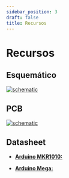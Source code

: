 ```yaml
---
sidebar_position: 3
draft: false
title: Recursos
---
```


# Recursos

## Esquemático


[![schematic](/mod/m03/Schematic_M03.svg)](/mod/m03/Schematic_M03.svg)

## PCB
[![schematic](/mod/m03/PCB_PCB_M03.svg)](/mod/m03/PCB_PCB_M03.svg)
## Datasheet

- [**Arduino MKR1010:** ](https://store.arduino.cc/products/arduino-mkr-wifi-1010?srsltid=AfmBOopuqhPcnL_g6X13EPv-cAPoeowIli0jrNlBvyCXitpMoT2r5DgQ)

- [**Arduino Mega:**](https://store.arduino.cc/products/arduino-mega-2560-rev3?srsltid=AfmBOoqIGUiOGwnAjR_UJYbCID3wB8KRJDeBTUE0RIZ8ZkzfDN-yShzp)